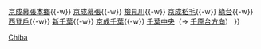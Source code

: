 {{鐵道路線
| 模板名稱 = 千葉線
| 名稱 = [[File:Keisei Logo.svg|35px|京成電鐵|link=京成電鐵]] <small>[[京成電鐵]]</small> [[千葉線]] [[File:Number prefix Keisei.svg|18px|KS]]
| 代表色 = #005AAA
| 車站列表 = （[[Template:新京成線|松戶方向]]、[[Template:京成本線|京成上野方向]] ←）[[京成津田沼站|京成津田沼]]{{-w}} [[幕張本鄉站|京成幕張本鄉]]{{-w}} [[京成幕張站|京成幕張]]{{-w}} [[檢見川站|檢見川]]{{-w}} [[京成稻毛站|京成稻毛]]{{-w}} [[綠台站|綠台]]{{-w}} [[西登戶站|西登戶]]{{-w}} [[新千葉站|新千葉]]{{-w}} [[京成千葉站|京成千葉]]{{-w}} [[千叶中央站|千葉中央]]（→ [[Template:千原線|千原台方向]]）
}}<noinclude>
[[Category:京成電鐵路線模板|Chiba]]

</noinclude>